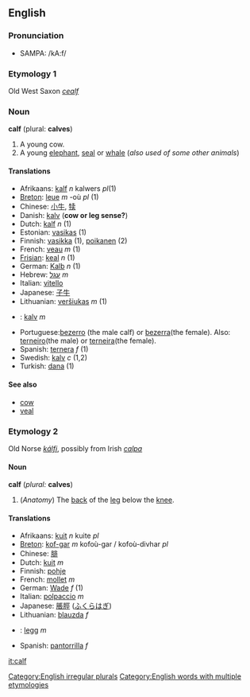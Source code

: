 ==English==
===Pronunciation===
*SAMPA: /kA:f/
===Etymology 1===
Old West Saxon ''[[cealf]]''

===Noun===
'''calf''' (plural: '''calves''')

#A young cow.
#A young [[elephant]], [[seal]] or [[whale]] (''also used of some other animals'')

====Translations====
*Afrikaans: [[kalf]] ''n'' kalwers ''pl''(1)
*[[Breton]]: [[leue]] ''m'' -où ''pl'' (1)
*Chinese:  [[小牛]], [[犊]]
*Danish: [[kalv]] ('''cow or leg sense?''')
*Dutch: [[kalf]] ''n'' (1)
*Estonian: [[vasikas]] (1)
*Finnish: [[vasikka]] (1), [[poikanen]] (2)
*French: [[veau]] ''m'' (1)
*[[Frisian]]: [[keal]] ''n'' (1)
*German: [[Kalb]] ''n'' (1)
*Hebrew: [[עגל]] ''m''
*Italian: [[vitello]]
*Japanese: [[子牛]]
*Lithuanian: [[veršiukas]] ''m'' (1)
* {{no}} : [[kalv]] ''m''
*Portuguese:[[bezerro]] (the male calf) or [[bezerra]](the female). Also: [[terneiro]](the male) or [[terneira]](the female).
*Spanish: [[ternera]] ''f'' (1)
*Swedish: [[kalv]] ''c'' (1,2)
*Turkish: [[dana]] (1)

====See also====
*[[cow]]
*[[veal]]

===Etymology 2===
Old Norse ''[[kálfi]]'', possibly from Irish ''[[calpa]]''

====Noun====
'''calf''' (''plural:'' '''calves''')

#(''Anatomy'') The [[back]] of the [[leg]] below the [[knee]].

====Translations====
*Afrikaans: [[kuit]] ''n'' kuite ''pl''
*[[Breton]]: [[kof-gar]] ''m'' kofoù-gar / kofoù-divhar ''pl''
*Chinese: [[腓]]
*Dutch: [[kuit]] ''m''
*Finnish: [[pohje]]
*French: [[mollet]] ''m''
*German: [[Wade]] ''f'' (1)
*Italian: [[polpaccio]] ''m''
*Japanese: [[脹脛]] ([[ふくらはぎ]])
*Lithuanian: [[blauzda]] ''f''
* {{no}} : [[legg]] ''m''
*Spanish: [[pantorrilla]] ''f''

[[Category:English irregular plurals]]
[[Category:English words with multiple etymologies]]
[[it:calf]]